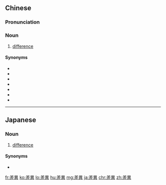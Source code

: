 {{also|差异}}
==Chinese==
{{zh-forms|s=差异}}

===Pronunciation===
{{zh-pron
|m=chāyì
|c=caa1 ji6
|mn=chha-īⁿ/chha-ī
|cat=n
}}

===Noun===
{{zh-noun}}

# [[difference]]

====Synonyms====
* {{zh-l|不同}}
* {{zh-l|差別}}
* {{zh-l|差額}}
* {{zh-l|差分}}
* {{zh-l|分別}}
* {{zh-l|分歧}}
* {{zh-l|區別}}

{{zh-cat|Advanced}}

----

==Japanese==
{{ja-kanjitab|さ|い|yomi=on}}

===Noun===
{{ja-noun|さい}}

# [[difference]]

====Synonyms====
* {{ja-r|相違|そうい}}

[[fr:差異]]
[[ko:差異]]
[[lo:差異]]
[[hu:差異]]
[[mg:差異]]
[[ja:差異]]
[[chr:差異]]
[[zh:差異]]